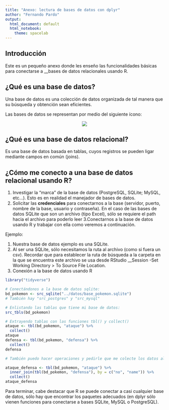 ```yaml
---
title: "Anexo: lectura de bases de datos con dplyr"
author: "Fernando Pardo"
output:
  html_document: default
  html_notebook:
    theme: spacelab
---
```


## Introducción

Este es un pequeño anexo donde les enseño las funcionalidades básicas para conectarse 
a __bases de datos relacionales usando R.

## ¿Qué es una base de datos?
Una base de datos es una colección de datos organizada de tal manera que su búsqueda y obtención sean eficientes.

Las bases de datos se representan por medio del siguiente ícono:

<center>
<div style="width:100px; height=100px">
![](../datos/bd.png)
</div>
</center>

## ¿Qué es una base de datos relacional?

Es una base de datos basada en tablas, cuyos registros se pueden ligar mediante campos
en común (joins).

## ¿Cómo me conecto a una base de datos relacional usando R?

1. Investigar la "marca" de la base de datos (PostgreSQL, SQLite; MySQL, etc...).
Esto es en realidad el manejador de bases de datos.
2. Solicitar las __credenciales__ para conectarnos a la base (servidor, puerto,
nombre de la base, usuario y contraseña). En el caso de las bases de datos SQLite
que son un archivo (tipo Excel), sólo se requiere el path hacia el archivo para
poderlo leer
3.Conectarnos a la base de datos usando R y trabajar con ella como veremos a continuación.

Ejemplo:

1. Nuestra base de datos ejemplo es una SQLite.
2. Al ser una SQLite, sólo necesitamos la ruta al archivo (como si fuera un csv).
Recordar que para establecer la ruta de búsqueda a la carpeta en la que se encuentra
este archivo se usa desde RStudio __Session -Set Working Directory > To Source File Location.
3. Conexión a la base de datos usando R

```r
library("tidyverse")

# Conectándonos a la base de datos sqlite:
bd_pokemon <- src_sqlite("../datos/base_pokemon.sqlite")
# También hay "src_postgres" y "src_mysql"

# Enlistando las tablas que tiene mi base de datos:
src_tbls(bd_pokemon)

# Extrayendo tablas con las funciones tbl() y collect()
ataque <- tbl(bd_pokemon, "ataque") %>%
  collect()
ataque
defensa <- tbl(bd_pokemon, "defensa") %>%
  collect()
defensa

# También puedo hacer operaciones y pedirle que me colecte los datos al final:

ataque_defensa <- tbl(bd_pokemon, "ataque") %>%
  inner_join(tbl(bd_pokemon, "defensa"), by = c("no", "name")) %>%
  collect()
ataque_defensa
```

Para terminar, cabe destacar que R se puede conectar a casi cualquier base de datos,
sólo hay que encontrar los paquetes adecuados (en dplyr sólo vienen funciones para
conectarse a bases SQLite, MySQL o PostgreSQL).
